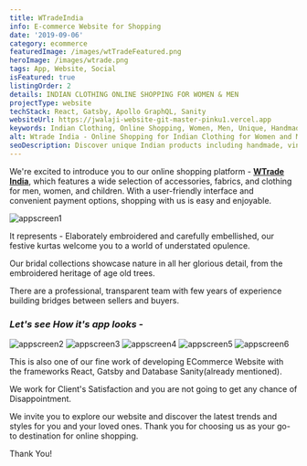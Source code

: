 ```yaml
---
title: WTradeIndia
info: E-commerce Website for Shopping
date: '2019-09-06'
category: ecommerce
featuredImage: /images/wtTradeFeatured.png
heroImage: /images/wtrade.png
tags: App, Website, Social
isFeatured: true
listingOrder: 2
details: INDIAN CLOTHING ONLINE SHOPPING FOR WOMEN & MEN
projectType: website
techStack: React, Gatsby, Apollo GraphQL, Sanity
websiteUrl: https://jwalaji-website-git-master-pinku1.vercel.app
keywords: Indian Clothing, Online Shopping, Women, Men, Unique, Handmade, Vintage, Ethnic, Organic, Natural, Marketplace, Regional Variations, Handicrafts, Artisans, Designers, Festive Kurtas, Bridal Collections.
alt: Wtrade India - Online Shopping for Indian Clothing for Women and Men.
seoDescription: Discover unique Indian products including handmade, vintage, ethnic, organic, and natural products at wtrade-india Clothing. Shop for Indian clothing for women and men online.
---
```


We're excited to introduce you to our online shopping platform - **[WTrade India](https://jwalaji-website-git-master-pinku1.vercel.app)**, which features a wide selection of accessories, fabrics, and clothing for men, women, and children. With a user-friendly interface and convenient payment options, shopping with us is easy and enjoyable.

![appscreen1](../images/wtradeIndia-home-page.png)

It represents - Elaborately embroidered and carefully embellished, our festive kurtas welcome you to a world of understated opulence.

Our bridal collections showcase nature in all her glorious detail, from the embroidered heritage of age old trees.

There are a professional, transparent team with few years of experience building bridges between sellers and buyers.

### _Let's see How it's app looks -_

![appscreen2](../images/wtrade-app1.jpg)
![appscreen3](../images/wtrade-app2.jpg)
![appscreen4](../images/wtrade-app3.jpg)
![appscreen5](../images/wtrade-app5.jpg)
![appscreen6](../images/wtrade-app6.jpg)

This is also one of our fine work of developing ECommerce Website with the frameworks React, Gatsby and Database Sanity(already mentioned).

We work for Client's Satisfaction and you are not going to get any chance of Disappointment.

We invite you to explore our website and discover the latest trends and styles for you and your loved ones. Thank you for choosing us as your go-to destination for online shopping.

Thank You!
